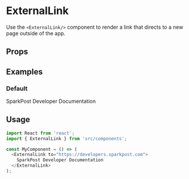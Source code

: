 
<Meta title="Links|ExternalLink" component={ExternalLink} />

# ExternalLink

Use the `<ExternalLink/>` component to render a link that directs to a new page outside of the app.

## Props

<Props of={ExternalLink} />

## Examples

### Default

<Preview>
  <ExternalLink to="https://developers.sparkpost.com">
    SparkPost Developer Documentation
  </ExternalLink>
</Preview>

## Usage

```js
import React from 'react';
import { ExternalLink } from 'src/components';

const MyComponent = () => (
  <ExternalLink to="https://developers.sparkpost.com">
    SparkPost Developer Documentation
  </ExternalLink>
);
```
